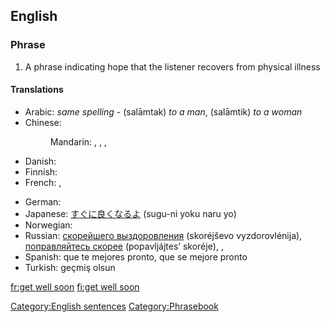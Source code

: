 ==English==

===Phrase===
{{infl|en|phrase|head=[[get]] [[well]] [[soon]]|}}

# A phrase indicating hope that the listener recovers from physical illness

====Translations====
{{trans-top|indicating hope that the listener recovers}}
* Arabic: {{Arab|[[سلامتك]]}} ''same spelling'' - (salāmtak) ''to a man'', (salāmtik) ''to a woman''
* Chinese:
*: Mandarin: {{t|cmn|希望你能早點好|sc=Hani|xs=Mandarin}}, {{t|cmn|希望你能早点好|tr=xīwàng nǐ néng zǎodiǎn hǎo|sc=Hani|xs=Mandarin}}, {{t|cmn|祝你早日康復|sc=Hani|xs=Mandarin}}, {{t|cmn|祝你早日康复|tr=zhù nǐ zǎorì kāngfù|sc=Hani|xs=Mandarin}}
* Danish: {{t|da|god bedring}}
* Finnish: {{t|fi|Parane pian}}
* French: {{t-|fr|bon rétablissement}}, {{t-|fr|prompt rétablissement}}
{{trans-mid}}
* German: {{t+|de|gute Besserung}}
* Japanese: [[すぐに良くなるよ]] (sugu-ni yoku naru yo)
* Norwegian: {{t-|no|god bedring}}
* Russian: [[скорейшего выздоровления]] (skoréjševo vyzdorovlénija), [[поправляйтесь скорее]] (popavljájtes’ skoréje),  {{t|ru|выздоравливайте|tr=vyzdorávlivajte|sc=Cyrl}},  {{t|ru|поправляйтесь|tr=popravljájtes'|sc=Cyrl}}
* Spanish: que te mejores pronto, que se mejore pronto
* Turkish: geçmiş olsun
{{trans-bottom}}

[[Category:English sentences]]
[[Category:Phrasebook]]

[[fr:get well soon]]
[[fi:get well soon]]